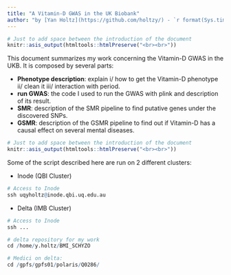 ```yaml
---
title: "A Vitamin-D GWAS in the UK Biobank"
author: "by [Yan Holtz](https://github.com/holtzy/) - `r format(Sys.time(), '%d %B %Y')`"
---
```



```r
# Just to add space between the introduction of the document
knitr::asis_output(htmltools::htmlPreserve("<br><br>"))
```


This document summarizes my work concerning the Vitamin-D GWAS in the UKB. It is composed by several parts:

* **Phenotype description**: explain i/ how to get the Vitamin-D phenotype ii/ clean it iii/ interaction with period. 
* **run GWAS**: the code I used to run the GWAS with plink and description of its result.
* **SMR**: description of the SMR pipeline to find putative genes under the discovered SNPs.
* **GSMR**: description of the GSMR pipeline to find out if Vitamin-D has a causal effect on several mental diseases.


```r
# Just to add space between the introduction of the document
knitr::asis_output(htmltools::htmlPreserve("<br><br>"))
```


Some of the script described here are run on 2 different clusters:

- Inode (QBI Cluster)
```r
# Access to Inode
ssh uqyholtz@inode.qbi.uq.edu.au
```

- Delta (IMB Cluster)
```r
# Access to Inode
ssh ...

# delta repository for my work
cd /home/y.holtz/BMI_SCHYZO

# Medici on delta:
cd /gpfs/gpfs01/polaris/Q0286/
```
